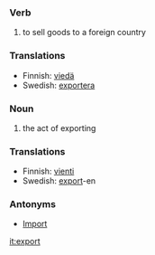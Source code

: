 ===Verb===
#to sell goods to a foreign country

===Translations===
*Finnish: [[viedä]]
*Swedish: [[exportera]]

===Noun===
#the act of exporting

===Translations===
*Finnish: [[vienti]]
*Swedish: [[export]]-en

===Antonyms===
*[[Import]]

[[it:export]]
